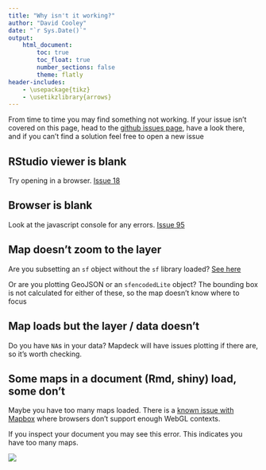 ```yaml
---
title: "Why isn't it working?"
author: "David Cooley"
date: "`r Sys.Date()`"
output: 
    html_document:
        toc: true
        toc_float: true
        number_sections: false
        theme: flatly
header-includes: 
    - \usepackage{tikz}
    - \usetikzlibrary{arrows}
---
```


From time to time you may find something not working. If your issue isn't covered on this page, head to the [github issues page](https://github.com/symbolixau/mapdeck/issues), have a look there, and if you can't find a solution feel free to open a new issue

## RStudio viewer is blank 

Try opening in a browser. [Issue 18](https://github.com/SymbolixAU/mapdeck/issues/18)

## Browser is blank

Look at the javascript console for any errors. [Issue 95](https://github.com/SymbolixAU/mapdeck/issues/95)

## Map doesn't zoom to the layer

Are you subsetting an `sf` object without the `sf` library loaded? [See here](file:///Users/dave/Documents/github/mapdeck/docs/articles/tips_tricks.html#sf)

Or are you plotting GeoJSON or an `sfencodedLite` object? The bounding box is not calculated for either of these, so the map doesn't know where to focus


## Map loads but the layer / data doesn't

Do you have `NA`s in your data? Mapdeck will have issues plotting if there are, so it's worth checking.

## Some maps in a document (Rmd, shiny) load, some don't

Maybe you have too many maps loaded. There is a [known issue with Mapbox](https://github.com/mapbox/mapbox-gl-js/issues/7332) where browsers don't support enough WebGL contexts. 

If you inspect your document you may see this error. This indicates you have too many maps. 

![](./img/articles/too_many_contexts.png)

